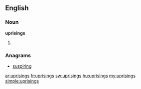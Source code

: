 ==English==

===Noun===
'''uprisings'''

# {{plural of|[[uprising]]}}

===Anagrams===
* [[suspiring#English|suspiring]]

[[ar:uprisings]]
[[fr:uprisings]]
[[sw:uprisings]]
[[hu:uprisings]]
[[my:uprisings]]
[[simple:uprisings]]